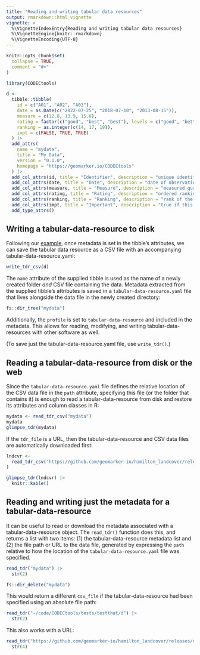 ```yaml
---
title: "Reading and writing tabular data resources"
output: rmarkdown::html_vignette
vignette: >
  %\VignetteIndexEntry{Reading and writing tabular data resources}
  %\VignetteEngine{knitr::rmarkdown}
  %\VignetteEncoding{UTF-8}
---
```


```r
knitr::opts_chunk$set(
  collapse = TRUE,
  comment = "#>"
)
```

```r
library(CODECtools)
```

```r
d <-
  tibble::tibble(
    id = c("A01", "A02", "A03"),
    date = as.Date(c("2022-07-25", "2018-07-10", "2013-08-15")),
    measure = c(12.8, 13.9, 15.6),
    rating = factor(c("good", "best", "best"), levels = c("good", "better", "best")),
    ranking = as.integer(c(14, 17, 19)),
    impt = c(FALSE, TRUE, TRUE)
  ) |>
  add_attrs(
    name = "mydata",
    title = "My Data",
    version = "0.1.0",
    homepage = "https://geomarker.io/CODECtools"
  ) |>
  add_col_attrs(id, title = "Identifier", description = "unique identifier") |>
  add_col_attrs(date, title = "Date", description = "date of observation") |>
  add_col_attrs(measure, title = "Measure", description = "measured quantity") |>
  add_col_attrs(rating, title = "Rating", description = "ordered ranking of observation") |>
  add_col_attrs(ranking, title = "Ranking", description = "rank of the observation") |>
  add_col_attrs(impt, title = "Important", description = "true if this observation is important") |>
  add_type_attrs()
```

## Writing a tabular-data-resource to disk

Following our [example](articles/curating-metadata.html), once metadata is set in the tibble's attributes, we can save the tabular data resource as a CSV file with an accompanying tabular-data-resource.yaml:

```r
write_tdr_csv(d)
``` 

The `name` attribute of the supplied tibble is used as the name of a newly created folder *and* CSV file containing the data. Metadata extracted from the supplied tibble's attributes is saved in a `tabular-data-resource.yaml` file that lives alongside the data file in the newly created directory:

```r
fs::dir_tree("mydata")
```

Additionally, the `profile` is set to `tabular-data-resource` and included in the metadata. This allows for reading, modifying, and writing tabular-data-resources with other software as well.

(To save just the tabular-data-resource.yaml file, use `write_tdr()`.)

## Reading a tabular-data-resource from disk or the web

Since the `tabular-data-resource.yaml` file defines the relative location of the CSV data file in the `path` attribute, specifying this file (or the folder that contains it) is enough to read a tabular-data-resource from disk and restore its attributes and column classes in R:

```r
mydata <- read_tdr_csv("mydata")
mydata
glimpse_tdr(mydata)
```

If the `tdr_file` is a URL, then the tabular-data-resource and CSV data files are automatically downloaded first:

```r
lndcvr <-
  read_tdr_csv("https://github.com/geomarker-io/hamilton_landcover/releases/download/v0.1.0"
)

glimpse_tdr(lndcvr) |>
  knitr::kable()
```

## Reading and writing just the metadata for a tabular-data-resource

It can be useful to read or download the metadata associated with a tabular-data-resource object. The `read_tdr()` function does this, and returns a list with two items: (1) the tabular-data-resource metadata list and (2) the file path or URL to the data file, generated by expressing the `path` relative to how the location of the `tabular-data-resource.yaml` file was specified.

```r
read_tdr("mydata") |>
  str(2)
```

```r
fs::dir_delete("mydata")
```

This would return a different `csv_file` if the tabular-data-resource had been specified using an absolute file path:

```r
read_tdr("~/code/CODECtools/tests/testthat/d") |>
  str(2)
```

This also works with a URL:

```r
read_tdr("https://github.com/geomarker-io/hamilton_landcover/releases/download/v0.1.0") |>
  str(4)
```
